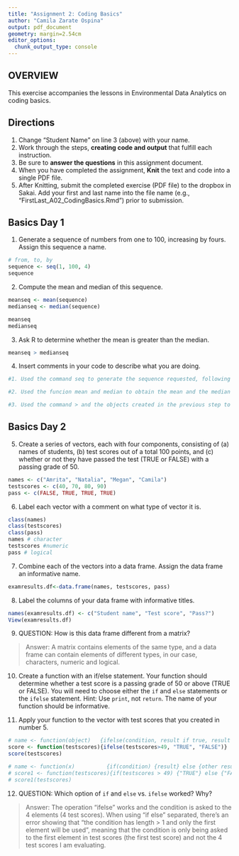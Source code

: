 ```yaml
---
title: "Assignment 2: Coding Basics"
author: "Camila Zarate Ospina"
output: pdf_document
geometry: margin=2.54cm
editor_options: 
  chunk_output_type: console
---
```


## OVERVIEW

This exercise accompanies the lessons in Environmental Data Analytics on coding basics. 

## Directions
1. Change "Student Name" on line 3 (above) with your name.
2. Work through the steps, **creating code and output** that fulfill each instruction.
3. Be sure to **answer the questions** in this assignment document.
4. When you have completed the assignment, **Knit** the text and code into a single PDF file.
5. After Knitting, submit the completed exercise (PDF file) to the dropbox in Sakai. Add your first and last name into the file name (e.g., "FirstLast_A02_CodingBasics.Rmd") prior to submission.

## Basics Day 1

1. Generate a sequence of numbers from one to 100, increasing by fours. Assign this sequence a name. 

```r
# from, to, by
sequence <- seq(1, 100, 4) 
sequence
```

2. Compute the mean and median of this sequence. 

```r
meanseq <- mean(sequence)
medianseq <- median(sequence)

meanseq
medianseq
```

3. Ask R to determine whether the mean is greater than the median. 

```r

meanseq > medianseq

```

4. Insert comments in your code to describe what you are doing.

```r
#1. Used the command seq to generate the sequence requested, following the "from, to, by" form. 

#2. Used the funcion mean and median to obtain the mean and the median of the sequence, and assigned that opration to two objects: meanseq and median seq, respectively. 

#3. Used the command > and the objects created in the previous step to determine if one was greater than the other. 

```

## Basics Day 2
5. Create a series of vectors, each with four components, consisting of (a) names of students, (b) test scores out of a total 100 points, and (c) whether or not they have passed the test (TRUE or FALSE) with a passing grade of 50.

```r

names <- c("Amrita", "Natalia", "Megan", "Camila")
testscores <- c(40, 70, 80, 90)
pass <- c(FALSE, TRUE, TRUE, TRUE)

```

6. Label each vector with a comment on what type of vector it is.

```r

class(names) 
class(testscores)
class(pass)
names # character
testscores #numeric
pass # logical 

```

7. Combine each of the vectors into a data frame. Assign the data frame an informative name.

```r

examresults.df<-data.frame(names, testscores, pass)

```

8. Label the columns of your data frame with informative titles.

```r

names(examresults.df) <- c("Student name", "Test score", "Pass?")
View(examresults.df)

```

9. QUESTION: How is this data frame different from a matrix?

> Answer: A matrix contains elements of the same type, and a data frame can contain elements of different types, in our case, characters, numeric and logical.

10. Create a function with an if/else statement. Your function should determine whether a test score is a passing grade of 50 or above (TRUE or FALSE). You will need to choose either the `if` and `else` statements or the `ifelse` statement. Hint: Use `print`, not `return`. The name of your function should be informative.

11. Apply your function to the vector with test scores that you created in number 5. 

```r

# name <- function(object)   {ifelse(condition, result if true, result if false)}
score <- function(testscores){ifelse(testscores>49, "TRUE", "FALSE")}
score(testscores)

# name <- function(x)          {if(condition) {result} else {other result} }
# score1 <- function(testscores){if(testscores > 49) {"TRUE"} else {"FALSE"}}
# score1(testscores)

```

12. QUESTION: Which option of `if` and `else` vs. `ifelse` worked? Why?

> Answer: The operation "ifelse" works and the condition is asked to the 4 elements (4 test scores). When using "if else" separated, there's an error showing that "the condition has length > 1 and only the first element will be used", meaning that the condition is only being asked to the first element in test scores (the first test score) and not the 4 test scores I am evaluating. 

